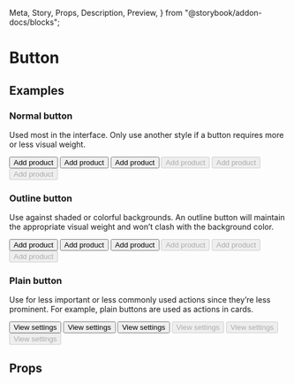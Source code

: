   Meta,
  Story,
  Props,
  Description,
  Preview,
} from "@storybook/addon-docs/blocks";

<Meta title="Actions/Button" component={Button} />

# Button

<Description of={Button} />

## Examples

### Normal button

Used most in the interface. Only use another style if a button requires more or less
visual weight.

<Preview>
  <Story name="Slim button">
    <Button size="slim">Add product</Button>
  </Story>
  <Story name="Medium button">
    <Button>Add product</Button>
  </Story>
  <Story name="Large button">
    <Button size="large">Add product</Button>
  </Story>
</Preview>

<Preview>
  <Story name="Disabled slim button">
    <Button size="slim" disabled>
      Add product
    </Button>
  </Story>
  <Story name="Disabled medium button">
    <Button disabled>Add product</Button>
  </Story>
  <Story name="Disabled large button">
    <Button size="large" disabled>
      Add product
    </Button>
  </Story>
</Preview>

### Outline button

Use against shaded or colorful backgrounds. An outline button will maintain the
appropriate visual weight and won’t clash with the background color.

<Preview>
  <Story name="Slim outline button">
    <Button outline size="slim">
      Add product
    </Button>
  </Story>
  <Story name="Outline button">
    <Button outline>Add product</Button>
  </Story>
  <Story name="Large outline button">
    <Button outline size="large">
      Add product
    </Button>
  </Story>
</Preview>

<Preview>
  <Story name="Disabled slim outline button">
    <Button outline size="slim" disabled>
      Add product
    </Button>
  </Story>
  <Story name="Disabled outline button">
    <Button outline disabled>
      Add product
    </Button>
  </Story>
  <Story name="Disabled large outline button">
    <Button outline size="large" disabled>
      Add product
    </Button>
  </Story>
</Preview>

### Plain button

Use for less important or less commonly used actions since they’re less prominent. For
example, plain buttons are used as actions in cards.

<Preview>
  <Story name="Slim plain button">
    <Button plain size="slim">
      View settings
    </Button>
  </Story>
  <Story name="Plain button">
    <Button plain>View settings</Button>
  </Story>
  <Story name="Large plain button">
    <Button plain size="large">
      View settings
    </Button>
  </Story>
</Preview>

<Preview>
  <Story name="Disabled slim plain button">
    <Button plain size="slim" disabled>
      View settings
    </Button>
  </Story>
  <Story name="Disabled plain button">
    <Button plain disabled>
      View settings
    </Button>
  </Story>
  <Story name="Disabled large plain button">
    <Button plain size="large" disabled>
      View settings
    </Button>
  </Story>
</Preview>

## Props

<Props of={Button} />
